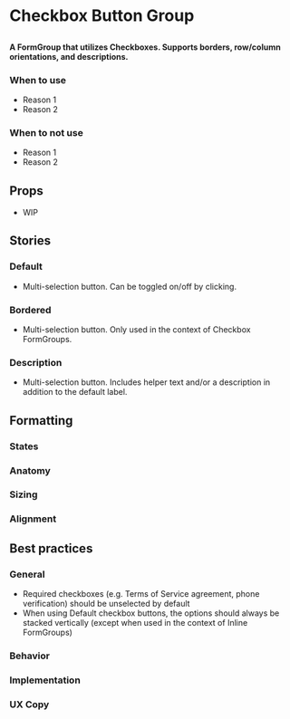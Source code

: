 
# Checkbox Button Group

##

<h4>
  A FormGroup that utilizes Checkboxes. Supports borders, row/column orientations, and descriptions.
</h4>

<Canvas>
  <Story id="design-system-form-elements-checkboxbuttongroup--default"/>
</Canvas>

### When to use 
- Reason 1
- Reason 2

### When to not use
- Reason 1
- Reason 2

## Props
- WIP

## Stories

### Default

- Multi-selection button. Can be toggled on/off by clicking.

<Canvas>
  <Story id="design-system-form-elements-checkboxbuttongroup--default"/>
</Canvas>

### Bordered

- Multi-selection button. Only used in the context of Checkbox FormGroups.

<Canvas>
  <Story id="design-system-form-elements-checkboxbuttongroup--bordered-row"/>
</Canvas>

### Description

- Multi-selection button. Includes helper text and/or a description in addition to the default label.

<Canvas>
  <Story id="design-system-form-elements-checkboxbuttongroup--description-row"/>
</Canvas>

## Formatting

### States

### Anatomy 

### Sizing

### Alignment


## Best practices

### General

- Required checkboxes (e.g. Terms of Service agreement, phone verification) should be unselected by default
- When using Default checkbox buttons, the options should always be stacked vertically (except when used in the context of Inline FormGroups)

### Behavior

### Implementation

### UX Copy
